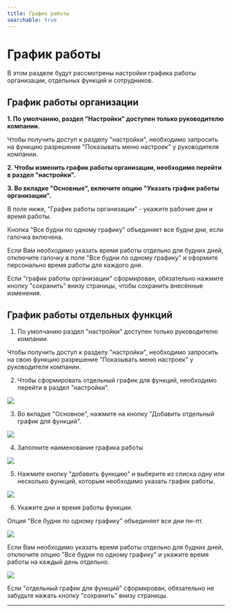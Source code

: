 ```yaml
---
title: График работы
searchable: true
---
```


# График работы

В этом разделе будут рассмотрены настройки графика работы организации, отдельных функций и сотрудников.

## График работы организации

**1. По умолчанию, раздел "Настройки" доступен только руководителю компании.**

Чтобы получить доступ к разделу "настройки", необходимо запросить на функцию разрешение "Показывать меню настроек" у руководителя компании.

**2. Чтобы изменить график работы организации, необходимо перейти в раздел "настройки".**

**3. Во вкладке "Основные", включите опцию "Указать график работы организации".**

В поле ниже, "График работы организации" - укажите рабочие дни и время работы.

Кнопка "Все будни по одному графику" объединяет все будни дни, если галочка включена.

Если Вам необходимо указать время работы отдельно для будних дней, отключите галочку в поле "Все будни по одному графику" и оформите персонально время работы для каждого дня.

Если "график работы организации" сформирован, обязательно нажмите кнопку "сохранить" внизу страницы, чтобы сохранить внесённые изменения.

## График работы отдельных функций

1. По умолчанию раздел "настройки" доступен только руководителю компании.

Чтобы получить доступ к разделу "настройки", необходимо запросить на свою функцию разрешение "Показывать меню настроек" у руководителя компании.

2. Чтобы сформировать отдельный график для функций, необходимо перейти в раздел "настройки".

![](/from-carrot-images/34467-1743273942801-m83htyw0.png)

3. Во вкладке "Основное", нажмите на кнопку "Добавить отдельный график для функций".

![](/from-carrot-images/34467-1743274062307-d43ss5vp.png)

4. Заполните наименование графика работы

![](/from-carrot-images/34467-1743274182376-za1ej65j.png)

5. Нажмите кнопку "добавить функцию" и выберите из списка одну или несколько функций, которым необходимо указать график работы.

![](/from-carrot-images/34467-1743274289078-12eakmb9.png)

6. Укажите дни и время работы функции.

Опция "Все будни по одному графику" объединяет все дни пн-пт.

![](/from-carrot-images/34467-1743274369555-e3ilgxa9.png)

Если Вам необходимо указать время работы отдельно для будних дней, отключите опцию "Все будни по одному графику" и укажите время работы на каждый день отдельно.

![](/from-carrot-images/34467-1743274463441-77uy9iir.png)

Если "отдельный график для функций" сформирован, обязательно не забудьте нажать кнопку "сохранить" внизу страницы.

--- 